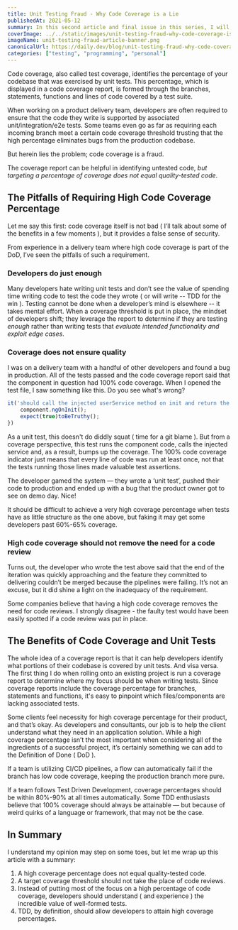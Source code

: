 ```yaml
---
title: Unit Testing Fraud - Why Code Coverage is a Lie
publishedAt: 2021-05-12
summary: In this second article and final issue in this series, I will add the dynamic content injection and will get you familiar with GitHub Action workflows!
coverImage: ../../static/images/unit-testing-fraud-why-code-coverage-is-a-lie/unit-testing-fraud-article-banner.png
imageName: unit-testing-fraud-article-banner.png
canonicalUrl: https://daily.dev/blog/unit-testing-fraud-why-code-coverage-is-a-lie
categories: ["testing", "programming", "personal"]
---
```


Code coverage, also called test coverage, identifies the percentage of your codebase that was exercised by unit tests. This percentage, which is displayed in a code coverage report, is formed through the branches, statements, functions and lines of code covered by a test suite.

When working on a product delivery team, developers are often required to ensure that the code they write is supported by associated unit/integration/e2e tests. Some teams even go as far as requiring each incoming branch meet a certain code coverage threshold trusting that the high percentage eliminates bugs from the production codebase.

But herein lies the problem; code coverage is a fraud.

The coverage report can be helpful in identifying untested code, _but targeting a percentage of coverage does not equal quality-tested code_.

## The Pitfalls of Requiring High Code Coverage Percentage

Let me say this first: code coverage itself is not bad ( I’ll talk about some of the benefits in a few moments ), but it provides a false sense of security.

From experience in a delivery team where high code coverage is part of the DoD, I’ve seen the pitfalls of such a requirement.

### Developers do just enough

Many developers hate writing unit tests and don’t see the value of spending time writing code to test the code they wrote ( or will write -- TDD for the win ). Testing cannot be done when a developer’s mind is elsewhere -- it takes mental effort. When a coverage threshold is put in place, the mindset of developers shift; they leverage the report to determine if they are testing _enough_ rather than writing tests that _evaluate intended functionality and exploit edge cases_.

### Coverage does not ensure quality

I was on a delivery team with a handful of other developers and found a bug in production. All of the tests passed and the code coverage report said that the component in question had 100% code coverage. When I opened the test file, I saw something like this. Do you see what's wrong?

```js
it('should call the injected userService method on init and return the credentials', () => {
	component.ngOnInit();
	expect(true)toBeTruthy();
})
```

As a unit test, this doesn't do diddly squat ( time for a git blame ). But from a coverage perspective, this test runs the component code, calls the injected service and, as a result, bumps up the coverage. The 100% code coverage indicator just means that every line of code was run at least once, not that the tests running those lines made valuable test assertions.

The developer gamed the system — they wrote a ‘unit test’, pushed their code to production and ended up with a bug that the product owner got to see on demo day. Nice!

It should be difficult to achieve a very high coverage percentage when tests have as little structure as the one above, but faking it may get some developers past 60%-65% coverage.

### High code coverage should not remove the need for a code review

Turns out, the developer who wrote the test above said that the end of the iteration was quickly approaching and the feature they committed to delivering couldn’t be merged because the pipelines were failing. It’s not an excuse, but it did shine a light on the inadequacy of the requirement.

Some companies believe that having a high code coverage removes the need for code reviews. I strongly disagree - the faulty test would have been easily spotted if a code review was put in place.

## The Benefits of Code Coverage and Unit Tests

The whole idea of a coverage report is that it can help developers identify what portions of their codebase is covered by unit tests. And visa versa. The first thing I do when rolling onto an existing project is run a coverage report to determine where my focus should be when writing tests. Since coverage reports include the coverage percentage for branches, statements and functions, it's easy to pinpoint which files/components are lacking associated tests.

Some clients feel necessity for high coverage percentage for their product, and that’s okay. As developers and consultants, our job is to help the client understand what they need in an application solution. While a high coverage percentage isn’t the most important when considering all of the ingredients of a successful project, it’s certainly something we can add to the Definition of Done ( DoD ).

If a team is utilizing CI/CD pipelines, a flow can automatically fail if the branch has low code coverage, keeping the production branch more pure.

If a team follows Test Driven Development, coverage percentages should be within 80%-90% at all times automatically. Some TDD enthusiasts believe that 100% coverage should always be attainable — but because of weird quirks of a language or framework, that may not be the case.

## In Summary

I understand my opinion may step on some toes, but let me wrap up this article with a summary:

1. A high coverage percentage does not equal quality-tested code.
2. A target coverage threshold should not take the place of code reviews.
3. Instead of putting most of the focus on a high percentage of code coverage, developers should understand ( and experience ) the incredible value of well-formed tests.
4. TDD, by definition, should allow developers to attain high coverage percentages.
